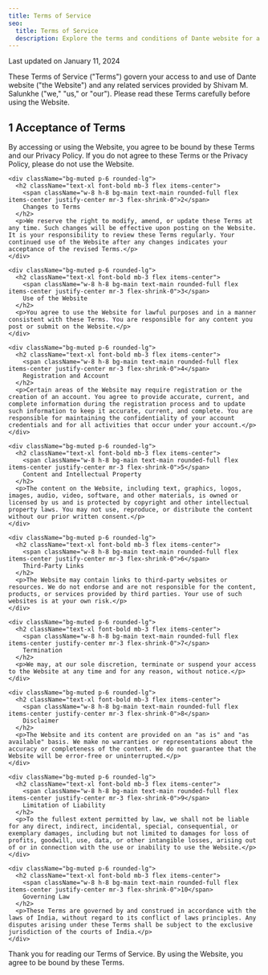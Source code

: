 ```yaml
---
title: Terms of Service
seo:
  title: Terms of Service
  description: Explore the terms and conditions of Dante website for a clear understanding of guidelines and responsibilities.
---
```


<div className="max-w-3xl mx-auto">
  <div className="bg-muted p-4 rounded-lg mb-8 text-center">
    <p className="text-sm italic">Last updated on January 11, 2024</p>
  </div>

  <div className="prose prose-slate dark:prose-invert mb-8">
    <p>These Terms of Service ("Terms") govern your access to and use of Dante website ("the Website") and any related services provided by Shivam M. Salunkhe ("we," "us," or "our"). Please read these Terms carefully before using the Website.</p>
  </div>

  <div className="space-y-8">
    <div className="bg-muted p-6 rounded-lg">
      <h2 className="text-xl font-bold mb-3 flex items-center">
        <span className="w-8 h-8 bg-main text-main rounded-full flex items-center justify-center mr-3 flex-shrink-0">1</span>
        Acceptance of Terms
      </h2>
      <p>By accessing or using the Website, you agree to be bound by these Terms and our Privacy Policy. If you do not agree to these Terms or the Privacy Policy, please do not use the Website.</p>
    </div>

    <div className="bg-muted p-6 rounded-lg">
      <h2 className="text-xl font-bold mb-3 flex items-center">
        <span className="w-8 h-8 bg-main text-main rounded-full flex items-center justify-center mr-3 flex-shrink-0">2</span>
        Changes to Terms
      </h2>
      <p>We reserve the right to modify, amend, or update these Terms at any time. Such changes will be effective upon posting on the Website. It is your responsibility to review these Terms regularly. Your continued use of the Website after any changes indicates your acceptance of the revised Terms.</p>
    </div>

    <div className="bg-muted p-6 rounded-lg">
      <h2 className="text-xl font-bold mb-3 flex items-center">
        <span className="w-8 h-8 bg-main text-main rounded-full flex items-center justify-center mr-3 flex-shrink-0">3</span>
        Use of the Website
      </h2>
      <p>You agree to use the Website for lawful purposes and in a manner consistent with these Terms. You are responsible for any content you post or submit on the Website.</p>
    </div>

    <div className="bg-muted p-6 rounded-lg">
      <h2 className="text-xl font-bold mb-3 flex items-center">
        <span className="w-8 h-8 bg-main text-main rounded-full flex items-center justify-center mr-3 flex-shrink-0">4</span>
        Registration and Account
      </h2>
      <p>Certain areas of the Website may require registration or the creation of an account. You agree to provide accurate, current, and complete information during the registration process and to update such information to keep it accurate, current, and complete. You are responsible for maintaining the confidentiality of your account credentials and for all activities that occur under your account.</p>
    </div>

    <div className="bg-muted p-6 rounded-lg">
      <h2 className="text-xl font-bold mb-3 flex items-center">
        <span className="w-8 h-8 bg-main text-main rounded-full flex items-center justify-center mr-3 flex-shrink-0">5</span>
        Content and Intellectual Property
      </h2>
      <p>The content on the Website, including text, graphics, logos, images, audio, video, software, and other materials, is owned or licensed by us and is protected by copyright and other intellectual property laws. You may not use, reproduce, or distribute the content without our prior written consent.</p>
    </div>

    <div className="bg-muted p-6 rounded-lg">
      <h2 className="text-xl font-bold mb-3 flex items-center">
        <span className="w-8 h-8 bg-main text-main rounded-full flex items-center justify-center mr-3 flex-shrink-0">6</span>
        Third-Party Links
      </h2>
      <p>The Website may contain links to third-party websites or resources. We do not endorse and are not responsible for the content, products, or services provided by third parties. Your use of such websites is at your own risk.</p>
    </div>

    <div className="bg-muted p-6 rounded-lg">
      <h2 className="text-xl font-bold mb-3 flex items-center">
        <span className="w-8 h-8 bg-main text-main rounded-full flex items-center justify-center mr-3 flex-shrink-0">7</span>
        Termination
      </h2>
      <p>We may, at our sole discretion, terminate or suspend your access to the Website at any time and for any reason, without notice.</p>
    </div>

    <div className="bg-muted p-6 rounded-lg">
      <h2 className="text-xl font-bold mb-3 flex items-center">
        <span className="w-8 h-8 bg-main text-main rounded-full flex items-center justify-center mr-3 flex-shrink-0">8</span>
        Disclaimer
      </h2>
      <p>The Website and its content are provided on an "as is" and "as available" basis. We make no warranties or representations about the accuracy or completeness of the content. We do not guarantee that the Website will be error-free or uninterrupted.</p>
    </div>

    <div className="bg-muted p-6 rounded-lg">
      <h2 className="text-xl font-bold mb-3 flex items-center">
        <span className="w-8 h-8 bg-main text-main rounded-full flex items-center justify-center mr-3 flex-shrink-0">9</span>
        Limitation of Liability
      </h2>
      <p>To the fullest extent permitted by law, we shall not be liable for any direct, indirect, incidental, special, consequential, or exemplary damages, including but not limited to damages for loss of profits, goodwill, use, data, or other intangible losses, arising out of or in connection with the use or inability to use the Website.</p>
    </div>

    <div className="bg-muted p-6 rounded-lg">
      <h2 className="text-xl font-bold mb-3 flex items-center">
        <span className="w-8 h-8 bg-main text-main rounded-full flex items-center justify-center mr-3 flex-shrink-0">10</span>
        Governing Law
      </h2>
      <p>These Terms are governed by and construed in accordance with the laws of India, without regard to its conflict of laws principles. Any disputes arising under these Terms shall be subject to the exclusive jurisdiction of the courts of India.</p>
    </div>
  </div>

  <div className="bg-main text-main p-6 rounded-lg mt-8 text-center">
    <p className="text-lg font-serif italic">Thank you for reading our Terms of Service. By using the Website, you agree to be bound by these Terms.</p>
  </div>
</div>